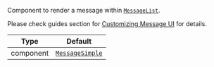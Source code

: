 Component to render a message within [`MessageList`](../../../ui-components/message_list.mdx).

Please check guides section for [Customizing Message UI](/reactnative/guides/message-customization) for details.

| Type | Default |
| - | - |
| component | [`MessageSimple`](../../../ui-components/message_simple.mdx) |

